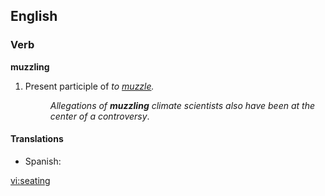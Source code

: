 ==English==
===Verb===
'''muzzling'''

# Present participle of ''to [[muzzle]].''
#:''Allegations of '''muzzling''' climate scientists also have been at the center of a controversy''.

==== Translations ====
{{trans-top|Present participle of to muzzle}}
{{trans-mid}}
*Spanish: {{t|es|embozamiento}}
{{trans-bottom}}

[[vi:seating]]
